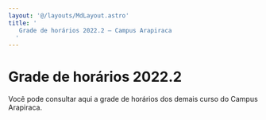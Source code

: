 ```yaml
---
layout: '@/layouts/MdLayout.astro'
title: '
   Grade de horários 2022.2 — Campus Arapiraca
  '
---
```






Grade de horários 2022\.2
=========================












 Você pode consultar aqui a grade de horários dos demais curso do Campus Arapiraca.
 






























